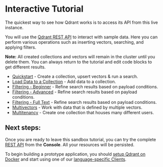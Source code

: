 # Interactive Tutorial

The quickest way to see how Qdrant works is to access its API from this live instance.

You will use the [Qdrant REST API](https://api.qdrant.tech) to interact with sample data. Here you can perform various operations such as inserting vectors, searching, and applying filters.

**Note:** All created collections and vectors will remain in the cluster until you delete them. You can always return to the tutorial and edit code blocks to get different results.


- [Quickstart](#/tutorial/quickstart) - Create a collection, upsert vectors & run a search.
- [Load Data to a Collection](#/tutorial/loadcontent) - Add data to a collection. 
- [Filtering - Beginner](#/tutorial/filteringbeginner) - Refine search results based on payload conditions.
- [Filtering - Advanced](#/tutorial/filteringadvanced) - Refine search results based on payload conditions.
- [Filtering - Full Text](#/tutorial/filteringfulltext) - Refine search results based on payload conditions.
- [Multivectors](#/tutorial/multivectors) - Work with data that is defined by multiple vectors.
- [Multitenancy](#/tutorial/multitenancy) - Create one collection that houses many different users.

## Next steps:

Once you are ready to leave this sandbox tutorial, you can try the complete [REST API](https://api.qdrant.tech) from the **Console**. All your resources will be persisted. 

To begin building a prototype application, you should [setup Qdrant on Docker](https://qdrant.tech/documentation/quick-start/) and start using one of our [language-specific Clients](https://qdrant.tech/documentation/interfaces/).

